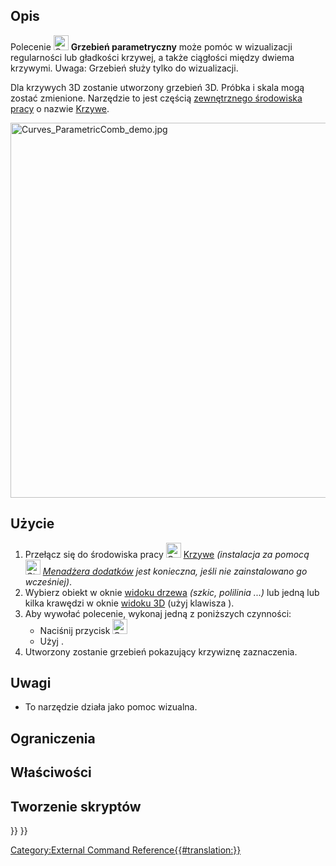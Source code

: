 <languages/>

{{Docnav/pl
|[[Curves_ParametricBlendCurve/pl|ParametricBlendCurve]]
|[[Curves_CurveOnSurface/pl|CurveOnSurface]]
|[[Curves_Workbench/pl|środowisko pracy Krzywe]]
|IconL=Curves_ParametricBlendCurve.svg
|IconR=Curves_CurveOnSurface.svg
|IconC=Curves_workbench_icon.svg
}}

{{GuiCommand/pl
|Name=Curves ParametricComb
|Name/pl=Krzywe: Grzebień parametryczny
|MenuLocation=Curves → Comb plot
|Workbenches=[[Curves_Workbench/pl|Krzywe]]
}}

<span id="Description"></span>
==Opis==

Polecenie [[Image:Curves_ParametricComb.svg|24px]] '''Grzebień parametryczny''' może pomóc w wizualizacji regularności lub gładkości krzywej, a także ciągłości między dwiema krzywymi. Uwaga: Grzebień służy tylko do wizualizacji.

Dla krzywych 3D zostanie utworzony grzebień 3D. Próbka i skala mogą zostać zmienione. Narzędzie to jest częścią [[External_workbenches/pl|zewnętrznego środowiska pracy]] o nazwie [[Curves_Workbench/pl|Krzywe]].

[[File:Curves_ParametricComb_demo.jpg|600px]]
{{Caption|Powyżej: przed ''(po lewej)'' i po ''(po prawej)'' zastosowaniu narzędzia ParametricComb jako Comb plot.}}

<span id="Usage"></span>
==Użycie==

# Przełącz się do środowiska pracy [[Image:Curves_workbench_icon.svg|24px]] [[Curves_Workbench/pl|Krzywe]] ''(instalacja za pomocą [[Image:Std_AddonMgr.svg|24px]] [[Std_AddonMgr/pl|Menadżera dodatków]] jest konieczna, jeśli nie zainstalowano go wcześniej)''.
# Wybierz obiekt w oknie [[Tree_view/pl|widoku drzewa]] ''(szkic, polilinia ...)'' lub jedną lub kilka krawędzi w oknie [[3D_view/pl|widoku 3D]] (użyj klawisza {{KEY|CTRL}}).
# Aby wywołać polecenie, wykonaj jedną z poniższych czynności:
#* Naciśnij przycisk [[Image:Curves_ParametricComb.svg|24px]]
#* Użyj {{MenuCommand|Curves → Comb plot}}.
# Utworzony zostanie grzebień pokazujący krzywiznę zaznaczenia.


<span id="Notes"></span>
==Uwagi==

* To narzędzie działa jako pomoc wizualna.

<span id="Limitations"></span>
==Ograniczenia==


<span id="Properties"></span>
==Właściwości==


<span id="Scripting"></span>
==Tworzenie skryptów==


{{Docnav/pl
|[[Curves_ParametricBlendCurve/pl|ParametricBlendCurve]]
|[[Curves_CurveOnSurface/pl|CurveOnSurface]]
|[[Curves_Workbench/pl|środowisko pracy Krzywe]]
|IconL=Curves_ParametricBlendCurve.svg
|IconR=Curves_CurveOnSurface.svg
|IconC=Curves_workbench_icon.svg
}}

{{Curves Tools navi{{#translation:}}}}
{{Userdocnavi{{#translation:}}}}
[[Category:External Command Reference{{#translation:}}]]